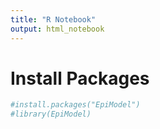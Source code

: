 ```yaml
---
title: "R Notebook"
output: html_notebook
---
```


# Install Packages 

```r
#install.packages("EpiModel")
#library(EpiModel)
```



